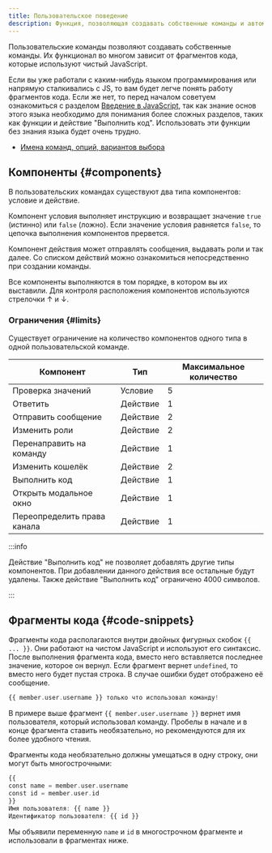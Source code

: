 ```yaml
---
title: Пользовательское поведение
description: Функция, позволяющая создавать собственные команды и автоматизации с помощью языка JavaScript
---
```


Пользовательские команды позволяют создавать собственные команды. Их функционал во многом зависит от фрагментов кода, которые используют чистый JavaScript.

Если вы уже работали с каким-нибудь языком программирования или напрямую сталкивались с JS, то вам будет легче понять работу фрагментов кода. Если же нет, то перед началом советуем ознакомиться с разделом [Введение в JavaScript](./introduction-to-javascript.mdx), так как знание основ этого языка необходимо для понимания более сложных разделов, таких как функции и действие "Выполнить код". Использовать эти функции без знания языка будет очень трудно.

- [Имена команд, опций, вариантов выбора](https://discord.com/developers/docs/interactions/application-commands#application-command-object-application-command-naming)

## Компоненты \{#components}

В пользовательских командах существуют два типа компонентов: условие и действие.

Компонент условия выполняет инструкцию и возвращает значение `true` (истинно) или `false` (ложно). Если значение условия равняется `false`, то цепочка выполнения компонентов прервется.

Компонент действия может отправлять сообщения, выдавать роли и так далее. Со списком действий можно ознакомиться непосредственно при создании команды.

Все компоненты выполняются в том порядке, в котором вы их выставили. Для контроля расположения компонентов используются стрелочки ↑ и ↓.

### Ограничения \{#limits}

Существует ограничение на количество компонентов одного типа в одной пользовательской команде.

| Компонент                   | Тип      | Максимальное количество |
| --------------------------- | -------- | ----------------------- |
| Проверка значений           | Условие  | 5                       |
| Ответить                    | Действие | 1                       |
| Отправить сообщение         | Действие | 2                       |
| Изменить роли               | Действие | 2                       |
| Перенаправить на команду    | Действие | 1                       |
| Изменить кошелёк            | Действие | 2                       |
| Выполнить код               | Действие | 1                       |
| Открыть модальное окно      | Действие | 1                       |
| Переопределить права канала | Действие | 1                       |

:::info

Действие "Выполнить код" не позволяет добавлять другие типы компонентов. При добавлении данного действия все остальные будут удалены. Также действие "Выполнить код" ограничено 4000 символов.

:::

## Фрагменты кода \{#code-snippets}

Фрагменты кода располагаются внутри двойных фигурных скобок `{{ ... }}`. Они работают на чистом JavaScript и используют его синтаксис. После выполнения фрагмента кода, вместо него вставляется последнее значение, которое он вернул. Если фрагмент вернет `undefined`, то вместо него будет пустая строка. В случае ошибки будет отображено её сообщение.

```ada
{{ member.user.username }} только что использовал команду!
```

В примере выше фрагмент `{{ member.user.username }}` вернет имя пользователя, который использовал команду. Пробелы в начале и в конце фрагмента ставить необязательно, но рекомендуются для их более удобного чтения.

Фрагменты кода необязательно должны умещаться в одну строку, они могут быть многострочными:

```ada
{{
const name = member.user.username
const id = member.user.id
}}
Имя пользователя: {{ name }}
Идентификатор пользователя: {{ id }}
```

Мы объявили переменную `name` и `id` в многострочном фрагменте и использовали в фрагментах ниже.
